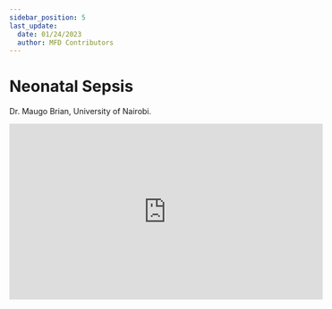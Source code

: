 ```yaml
---
sidebar_position: 5
last_update:
  date: 01/24/2023
  author: MFD Contributors
---
```


# Neonatal Sepsis

Dr. Maugo Brian, University of Nairobi.

<div style={{ display: 'flex', justifyContent: 'center' }}>
  <iframe
    width="560"
    height="315"
    src="https://www.youtube-nocookie.com/embed/9BXTEamyPbE?start=118"
    title="YouTube video player"
    frameborder="0"
    allow="accelerometer; autoplay; clipboard-write; encrypted-media; gyroscope; picture-in-picture; web-share"
    allowfullscreen
  ></iframe>
</div>
